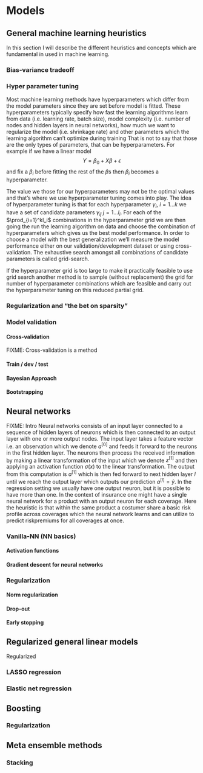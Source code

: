 # Models

## General machine learning heuristics
In this section I will describe the different heuristics and concepts which are fundamental in used in machine learning.

### Bias-variance tradeoff


### Hyper parameter tuning
Most machine learning methods have hyperparameters which differ from the model parameters since they are set before model is fitted. These hyperparameters typically specify how fast the learning algorithms learn from data (i.e. learning rate, batch size), model complexity (i.e. number of nodes and hidden layers in neural networks), how much we want to regularize the model (i.e. shrinkage rate) and other parameters which the learning algorithm can't optimize during training That is not to say that those are the only types of parameters, that can be hyperparameters. For example if we have a linear model 
$$
Y = \beta_0 + X\beta +\epsilon
$$
and fix a $\beta_i$ before fitting the rest of the $\beta$s then $\beta_i$ becomes a hyperparameter.

The value we those for our hyperparameters may not be the optimal values and that's where we use hyperparameter tuning comes into play. The idea of hyperparameter tuning is that for each hyperparameter $\gamma_i$, $i=1...k$ we have a set of candidate parameters $\gamma_{ij}$ $j=1...l_i$. For each of the $\prod_{i=1}^kl_i$ combinations in the hyperparameter grid we are then going the run the learning algorithm on data and choose the combination of hyperparameters which gives us the best model performance. In order to choose a model with the best generalization we'll measure the model performance either on our validation/development dataset or using cross-validation. The exhaustive search amongst all combinations of candidate parameters is called grid-search. 

If the hyperparameter grid is too large to make it practically feasible to use grid search another method is to sample (without replacement) the grid for number of hyperparameter combinations which are feasible and carry out the hyperparameter tuning on this reduced partial grid.

### Regularization and "the bet on sparsity"

### Model validation

#### Cross-validation
FIXME:
Cross-validation is a method 

#### Train / dev / test

#### Bayesian Approach
  
#### Bootstrapping

## Neural networks
FIXME: Intro
Neural networks consists of an input layer connected to a sequence of hidden layers of neurons which is then connected to an output layer with one or more output nodes. The input layer takes a feature vector i.e. an observation which we denote $a^{[0]}$ and feeds it forward to the neurons in the first hidden layer. The neurons then process the received information by making a linear transformation of the input which we denote $z^{[1]}$ and then applying an activation function $\sigma(x)$ to the linear transformation. The output from this computation is $a^{[1]}$ which is then fed forward to next hidden layer $l$ until we reach the output  layer which outputs our prediction $a^{[l]}=\hat{y}$. In the regression setting we usually have one output neuron, but it is possible to have more than one. In the context of insurance one might have a single neural network for a product with an output neuron for each coverage. Here the heuristic is that within the same product a costumer share a basic risk profile across coverages which the neural network learns and can utilize to predict riskpremiums for all coverages at once.

### Vanilla-NN (NN basics)

#### Activation functions

#### Gradient descent for neural networks

### Regularization

#### Norm regularization

#### Drop-out

#### Early stopping

## Regularized general linear models
Regularized

### LASSO regression

### Elastic net regression

## Boosting

### Regularization

## Meta ensemble methods

### Stacking